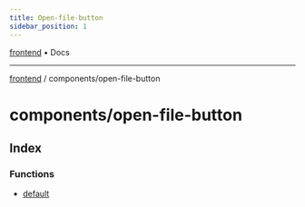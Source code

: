 ```yaml
---
title: Open-file-button
sidebar_position: 1
---
```


[frontend](./open-file-button/../..) • Docs

***

[frontend](./open-file-button/../..) / components/open-file-button

# components/open-file-button

## Index

### Functions

- [default](./open-file-button/functions/default)

